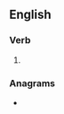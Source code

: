 ==English==

===Verb===
{{head|en|present participle}}

# {{present participle of|sole|lang=en|nocat=1}}

===Anagrams===
* {{anagrams|en|a=gilnos|Gilson|Goslin|Ligons|Lingos|lingos|logins|logs in|losing}}